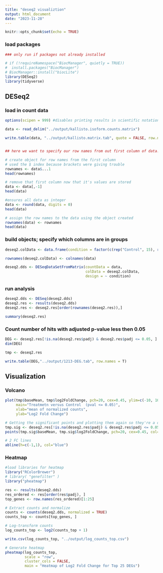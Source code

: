 ```yaml
---
title: "deseq2 visualiztion"
output: html_document
date: "2023-11-28"
---
```


```r
knitr::opts_chunk$set(echo = TRUE)
```

### load packages

```r
### only run if packages not already installed

# if (!requireNamespace("BiocManager", quietly = TRUE))
#  install.packages("BiocManager")
# BiocManager::install("biocLite")
library(DESeq2)
library(tidyverse)
```

## DESeq2

### load in count data

```r

options(scipen = 999) #disables printing results in scientific notation

data <- read_delim("../output/kallisto.isoform.counts.matrix") 

write.table(data, "../output/kallisto.matrix.tab", quote = FALSE, row.names = TRUE, sep = "\t")


## here we want to specify our row names from out first column of data. it can be a little funky, but saving this order should work:

# create object for row names from the first column
# used the $ index because brackets were giving trouble
rownames <- data$...1
head(rownames)

# remove that first column now that it's values are stored
data <- data[,-1]
head(data)

#ensures all data as integer
data <- round(data, digits = 0)
head(data)

# assign the row names to the data using the object created 
rownames(data) <- rownames
head(data)

```

### build objects; specify which columns are in groups

```r
deseq2.colData <- data.frame(condition = factor(c(rep("Control", 15), rep("Treatment", 15))), type = factor(rep("paired-read", 30)))

rownames(deseq2.colData) <- colnames(data)

deseq2.dds <- DESeqDataSetFromMatrix(countData = data,
                                     colData = deseq2.colData, 
                                     design = ~ condition)

```

### run analysis

```r

deseq2.dds <- DESeq(deseq2.dds)
deseq2.res <- results(deseq2.dds)
deseq2.res <- deseq2.res[order(rownames(deseq2.res)),]

summary(deseq2.res)
```

### Count number of hits with adjusted p-value less then 0.05

```r
DEG <- deseq2.res[!is.na(deseq2.res$padj) & deseq2.res$padj <= 0.05, ]
dim(DEG)

tmp <- deseq2.res

write.table(DEG,"../output/1213-DEG.tab", row.names = T)
```

## Visualization

### Volcano

```r
plot(tmp$baseMean, tmp$log2FoldChange, pch=20, cex=0.45, ylim=c(-10, 10), log="x", col="darkgray",
     main="Treatmetn versus Control  (pval <= 0.05)",
     xlab="mean of normalized counts",
     ylab="Log2 Fold Change")

# Getting the significant points and plotting them again so they're a different color
tmp.sig <- deseq2.res[!is.na(deseq2.res$padj) & deseq2.res$padj <= 0.05, ]
points(tmp.sig$baseMean, tmp.sig$log2FoldChange, pch=20, cex=0.45, col="red")

# 2 FC lines
abline(h=c(-1,1), col="blue")
```

### Heatmap

```r
#load libraries for heatmap
library("RColorBrewer")
# library( "genefilter" )
library("pheatmap")
```


```r
res <- results(deseq2.dds)
res_ordered <- res[order(res$padj), ]
top_genes <- row.names(res_ordered)[1:25]

# Extract counts and normalize
counts <- counts(deseq2.dds, normalized = TRUE)
counts_top <- counts[top_genes, ]

# Log-transform counts
log_counts_top <- log2(counts_top + 1)

write.csv(log_counts_top, "../output/log_counts_top.csv")

# Generate heatmap
pheatmap(log_counts_top, 
         scale = "row", 
         cluster_cols = FALSE,
         main = "Heatmap of Log2 Fold Change for Top 25 DEGs")
```
